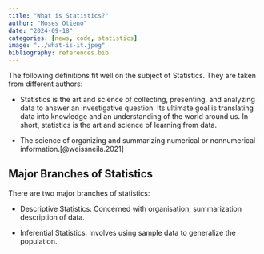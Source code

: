 ```yaml
---
title: "What is Statistics?"
author: "Moses Otieno"
date: "2024-09-18"
categories: [news, code, statistics]
image: "../what-is-it.jpeg"
bibliography: references.bib
---
```


The following definitions fit well on the subject of Statistics. They are taken from different authors:

-   Statistics is the art and science of collecting, presenting, and analyzing data to answer an investigative question. Its ultimate goal is translating data into knowledge and an understanding of the world around us. In short, statistics is the art and science of learning from data.

-   The science of organizing and summarizing numerical or nonnumerical information.[@weissneila.2021]

## Major Branches of Statistics

There are two major branches of statistics:

-   Descriptive Statistics: Concerned with organisation, summarization description of data.

-   Inferential Statistics: Involves using sample data to generalize the population.
